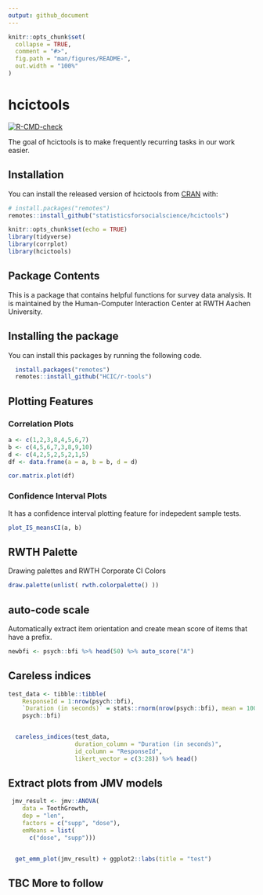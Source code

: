 ```yaml
---
output: github_document
---
```


<!-- README.md is generated from README.Rmd. Please edit that file -->

```r
knitr::opts_chunk$set(
  collapse = TRUE,
  comment = "#>",
  fig.path = "man/figures/README-",
  out.width = "100%"
)
```

# hcictools

<!-- badges: start -->
[![R-CMD-check](https://github.com/statisticsforsocialscience/hcictools/workflows/R-CMD-check/badge.svg)](https://github.com/statisticsforsocialscience/hcictools/actions)
<!-- badges: end -->

The goal of hcictools is to make frequently recurring tasks in our work easier.

## Installation

You can install the released version of hcictools from [CRAN](https://CRAN.R-project.org) with:

``` r
# install.packages("remotes")
remotes::install_github("statisticsforsocialscience/hcictools")
```

```r
knitr::opts_chunk$set(echo = TRUE)
library(tidyverse)
library(corrplot)
library(hcictools)
```

## Package Contents
This is a package that contains helpful functions for survey data analysis. It is maintained by the Human-Computer Interaction Center at RWTH Aachen University.

## Installing the package

You can install this packages by running the following code.

```r
  install.packages("remotes")
  remotes::install_github("HCIC/r-tools")
```

## Plotting Features

### Correlation Plots

```r
a <- c(1,2,3,8,4,5,6,7)
b <- c(4,5,6,7,3,8,9,10)
d <- c(4,2,5,2,5,2,1,5)
df <- data.frame(a = a, b = b, d = d)

cor.matrix.plot(df)

```


### Confidence Interval Plots
It has a confidence interval plotting feature for indepedent sample tests.

```r

plot_IS_meansCI(a, b)
```



## RWTH Palette
Drawing palettes and RWTH Corporate CI Colors
```r

draw.palette(unlist( rwth.colorpalette() ))

```


## auto-code scale

Automatically extract item orientation and create mean score of items that have a prefix.

```r
newbfi <- psych::bfi %>% head(50) %>% auto_score("A")
```



## Careless indices

```r
test_data <- tibble::tibble(
    ResponseId = 1:nrow(psych::bfi),
    `Duration (in seconds)` = stats::rnorm(nrow(psych::bfi), mean = 100, sd = 50),
    psych::bfi)


  careless_indices(test_data, 
                   duration_column = "Duration (in seconds)", 
                   id_column = "ResponseId", 
                   likert_vector = c(3:28)) %>% head()
```

## Extract plots from JMV models

```r
 jmv_result <- jmv::ANOVA(
    data = ToothGrowth,
    dep = "len",
    factors = c("supp", "dose"),
    emMeans = list(
      c("dose", "supp")))


  get_emm_plot(jmv_result) + ggplot2::labs(title = "test")
```



## TBC More to follow





